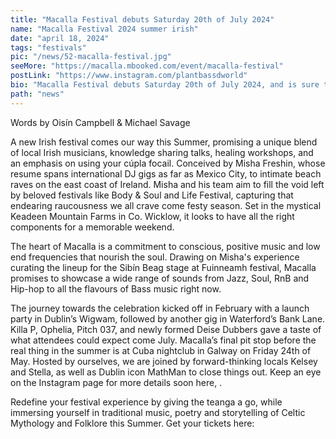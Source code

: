 ---
title: "Macalla Festival debuts Saturday 20th of July 2024"
name: "Macalla Festival 2024 summer irish"
date: "april 18, 2024"
tags: "festivals"
pic: "/news/52-macalla-festival.jpg"
seeMore: "https://macalla.mbooked.com/event/macalla-festival"
postLink: "https://www.instagram.com/plantbassdworld"
bio: "Macalla Festival debuts Saturday 20th of July 2024, and is sure to be an exciting combination of Gaeilge and SoundSystem Culture."
path: "news"
---

<p className="smallText">Words by Oisín Campbell & Michael Savage</p>

A new Irish festival comes our way this Summer, promising a unique blend of local Irish musicians, knowledge sharing talks, healing workshops, and an emphasis on using your cúpla focail. Conceived by Misha Freshin, whose resume spans international DJ gigs as far as Mexico City, to intimate beach raves on the east coast of Ireland. Misha and his team aim to fill the void left by beloved festivals like Body & Soul and Life Festival, capturing that endearing raucousness we all crave come festy season. Set in the mystical Keadeen Mountain Farms in Co. Wicklow, it looks to have all the right components for a memorable weekend.

<Picture
  src="/news/52-map.png"
  alt="Keadeen Mountain Farms in Co. Wicklow on google maps"
  size={1200}
/>

The heart of Macalla is a commitment to conscious, positive music and low end frequencies that nourish the soul. Drawing on Misha's experience curating the lineup for the Sibín Beag stage at Fuinneamh festival, Macalla promises to showcase a wide range of sounds from Jazz, Soul, RnB and Hip-hop to all the flavours of Bass music right now.

The journey towards the celebration kicked off in February with a launch party in Dublin’s Wigwam, followed by another gig in Waterford’s Bank Lane. Killa P, Ophelia, Pitch 037, and newly formed Deise Dubbers gave a taste of what attendees could expect come July. Macalla’s final pit stop before the real thing in the summer is at Cuba nightclub in Galway on Friday 24th of May. Hosted by ourselves, we are joined by forward-thinking locals Kelsey and Stella, as well as Dublin icon MathMan to close things out. Keep an eye on the Instagram page for more details soon here, <HoverLink name="@macallafestival" url="https://www.instagram.com/macallafestival" external />.

<Picture src="/news/52-fest.jpg" alt="macalla festival logo" size={1200} />

Redefine your festival experience by giving the teanga a go, while immersing yourself in traditional music, poetry and storytelling of Celtic Mythology and Folklore this Summer. Get your tickets here: <HoverLink url="https://macalla.mbooked.com/event/macalla-festival" external />

